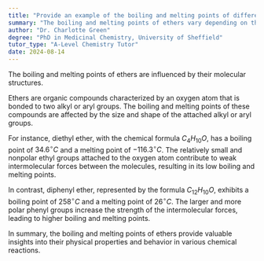 ```yaml
---
title: "Provide an example of the boiling and melting points of different ethers"
summary: "The boiling and melting points of ethers vary depending on their molecular structure."
author: "Dr. Charlotte Green"
degree: "PhD in Medicinal Chemistry, University of Sheffield"
tutor_type: "A-Level Chemistry Tutor"
date: 2024-08-14
---
```


The boiling and melting points of ethers are influenced by their molecular structures.

Ethers are organic compounds characterized by an oxygen atom that is bonded to two alkyl or aryl groups. The boiling and melting points of these compounds are affected by the size and shape of the attached alkyl or aryl groups.

For instance, diethyl ether, with the chemical formula $C_4H_{10}O$, has a boiling point of $34.6^\circ C$ and a melting point of $-116.3^\circ C$. The relatively small and nonpolar ethyl groups attached to the oxygen atom contribute to weak intermolecular forces between the molecules, resulting in its low boiling and melting points.

In contrast, diphenyl ether, represented by the formula $C_{12}H_{10}O$, exhibits a boiling point of $258^\circ C$ and a melting point of $26^\circ C$. The larger and more polar phenyl groups increase the strength of the intermolecular forces, leading to higher boiling and melting points.

In summary, the boiling and melting points of ethers provide valuable insights into their physical properties and behavior in various chemical reactions.
    